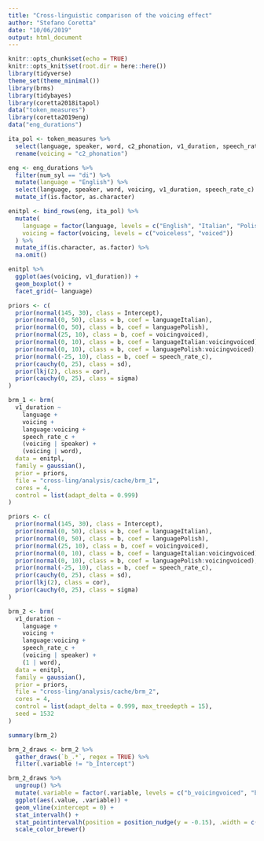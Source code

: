 ```yaml
---
title: "Cross-linguistic comparison of the voicing effect"
author: "Stefano Coretta"
date: "10/06/2019"
output: html_document
---
```


```r
knitr::opts_chunk$set(echo = TRUE)
knitr::opts_knit$set(root.dir = here::here())
library(tidyverse)
theme_set(theme_minimal())
library(brms)
library(tidybayes)
library(coretta2018itapol)
data("token_measures")
library(coretta2019eng)
data("eng_durations")
```

```r
ita_pol <- token_measures %>%
  select(language, speaker, word, c2_phonation, v1_duration, speech_rate_c) %>%
  rename(voicing = "c2_phonation")

eng <- eng_durations %>%
  filter(num_syl == "di") %>%
  mutate(language = "English") %>%
  select(language, speaker, word, voicing, v1_duration, speech_rate_c) %>%
  mutate_if(is.factor, as.character)

enitpl <- bind_rows(eng, ita_pol) %>%
  mutate(
    language = factor(language, levels = c("English", "Italian", "Polish")),
    voicing = factor(voicing, levels = c("voiceless", "voiced"))
  ) %>%
  mutate_if(is.character, as.factor) %>%
  na.omit()
```

```r
enitpl %>%
  ggplot(aes(voicing, v1_duration)) +
  geom_boxplot() +
  facet_grid(~ language)
```

```r
priors <- c(
  prior(normal(145, 30), class = Intercept),
  prior(normal(0, 50), class = b, coef = languageItalian),
  prior(normal(0, 50), class = b, coef = languagePolish),
  prior(normal(25, 10), class = b, coef = voicingvoiced),
  prior(normal(0, 10), class = b, coef = languageItalian:voicingvoiced),
  prior(normal(0, 10), class = b, coef = languagePolish:voicingvoiced),
  prior(normal(-25, 10), class = b, coef = speech_rate_c),
  prior(cauchy(0, 25), class = sd),
  prior(lkj(2), class = cor),
  prior(cauchy(0, 25), class = sigma)
)

brm_1 <- brm(
  v1_duration ~
    language +
    voicing +
    language:voicing +
    speech_rate_c +
    (voicing | speaker) +
    (voicing | word),
  data = enitpl,
  family = gaussian(),
  prior = priors,
  file = "cross-ling/analysis/cache/brm_1",
  cores = 4,
  control = list(adapt_delta = 0.999)
)
```

```r
priors <- c(
  prior(normal(145, 30), class = Intercept),
  prior(normal(0, 50), class = b, coef = languageItalian),
  prior(normal(0, 50), class = b, coef = languagePolish),
  prior(normal(25, 10), class = b, coef = voicingvoiced),
  prior(normal(0, 10), class = b, coef = languageItalian:voicingvoiced),
  prior(normal(0, 10), class = b, coef = languagePolish:voicingvoiced),
  prior(normal(-25, 10), class = b, coef = speech_rate_c),
  prior(cauchy(0, 25), class = sd),
  prior(lkj(2), class = cor),
  prior(cauchy(0, 25), class = sigma)
)

brm_2 <- brm(
  v1_duration ~
    language +
    voicing +
    language:voicing +
    speech_rate_c +
    (voicing | speaker) +
    (1 | word),
  data = enitpl,
  family = gaussian(),
  prior = priors,
  file = "cross-ling/analysis/cache/brm_2",
  cores = 4,
  control = list(adapt_delta = 0.999, max_treedepth = 15),
  seed = 1532
)
```

```r
summary(brm_2)
```

```r
brm_2_draws <- brm_2 %>%
  gather_draws(`b_.*`, regex = TRUE) %>%
  filter(.variable != "b_Intercept")
```

```r
brm_2_draws %>%
  ungroup() %>%
  mutate(.variable = factor(.variable, levels = c("b_voicingvoiced", "b_languageItalian", "b_languagePolish", "b_languageItalian:voicingvoiced", "b_languagePolish:voicingvoiced", "b_speech_rate_c")[6:1])) %>%
  ggplot(aes(.value, .variable)) +
  geom_vline(xintercept = 0) +
  stat_intervalh() +
  stat_pointintervalh(position = position_nudge(y = -0.15), .width = c(0.66, 0.98)) +
  scale_color_brewer()
```

